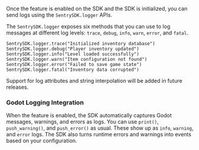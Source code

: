 Once the feature is enabled on the SDK and the SDK is initialized, you can send logs using the `SentrySDK.logger` APIs.

The `SentrySDK.logger` exposes six methods that you can use to log messages at different log levels: `trace`, `debug`, `info`, `warn`, `error`, and `fatal`.

```GDScript
SentrySDK.logger.trace("Initialized inventory database")
SentrySDK.logger.debug("Player inventory updated")
SentrySDK.logger.info("Level loaded successfully")
SentrySDK.logger.warn("Item configuration not found")
SentrySDK.logger.error("Failed to save game state")
SentrySDK.logger.fatal("Inventory data corrupted")
```

<Alert level="info">

Support for log attributes and string interpolation will be added in future releases.

</Alert>

### Godot Logging Integration

When the feature is enabled, the SDK automatically captures Godot messages, warnings, and errors as logs. You can use `print()`, `push_warning()`, and `push_error()` as usual. These show up as `info`, `warning`, and `error` logs. The SDK also turns runtime errors and warnings into events based on your configuration.
